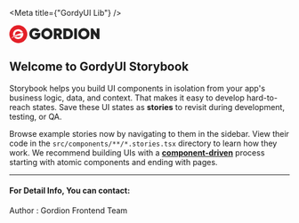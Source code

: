 
<Meta title={"GordyUI Lib"} />

<style>
{`
    .logoWrapper{
      width:100%;
      display: flex;
      justify-content: center;
      margin-bottom: 2rem
    }
`}
</style>

<div className="logoWrapper">
  <svg width="162" height="33" viewBox="0 0 162 33"><defs><path id="prefix__a" d="M0 32.233L161.986 32.233 161.986 0 0 0z"></path></defs><g fill="none" fillRule="evenodd"><path fill="#E42028" d="M32.233 16.116c0 8.901-7.216 16.116-16.117 16.116S0 25.017 0 16.116C0 7.216 7.215 0 16.116 0s16.117 7.215 16.117 16.116"></path><path fill="#FEFEFE" d="M10.444 17.422c-.09-.383-.14-.781-.14-1.19 0-2.968 2.488-5.374 5.554-5.374 2.052 0 3.84 1.077 4.803 2.677 1.886-.433 3.905-.488 3.94-.488-1.302-3.438-4.724-5.894-8.743-5.894-5.138 0-9.302 4.013-9.302 8.964 0 1.136.222 2.222.62 3.222 1.02-.665 2.122-1.31 3.268-1.917"></path><path fill="#FEFEFE" d="M24.894 13.985c-1.429-.059-3.713.318-3.844.34l.004.01c-7.402 1.542-14.8 5.972-17.328 8.804-.16.18.068.428.268.29 3.136-2.182 8.33-4.734 16.844-4.819-.906 1.775-2.795 2.997-4.98 2.997-1.287 0-2.472-.425-3.414-1.138-1.33.346-2.6.778-3.808 1.295 1.706 2.023 4.307 3.316 7.222 3.316 5.138 0 9.303-4.013 9.303-8.964 0-.735-.094-1.448-.267-2.13"></path><g className="text" fill="#222323"><path d="M55.86 14.009v1.96c0 2.835-.89 5.131-2.664 6.888-1.776 1.758-4.082 2.637-6.916 2.637-3.02 0-5.5-.966-7.441-2.899-1.942-1.932-2.913-4.316-2.913-7.15 0-2.834.967-5.228 2.9-7.179 1.932-1.95 4.325-2.926 7.178-2.926 1.803 0 3.456.405 4.956 1.214 1.5.811 2.672 1.888 3.519 3.231l-4.196 2.402c-.386-.608-.952-1.095-1.697-1.464-.747-.367-1.588-.552-2.527-.552-1.528 0-2.78.497-3.755 1.491-.975.994-1.463 2.264-1.463 3.81 0 1.491.483 2.752 1.45 3.783.965 1.03 2.323 1.546 4.072 1.546 2.245 0 3.726-.847 4.444-2.541h-4.693v-4.251h9.746zM63.811 19.185c.994.985 2.236 1.478 3.728 1.478 1.49 0 2.733-.493 3.726-1.478.994-.984 1.491-2.24 1.491-3.768 0-1.528-.497-2.784-1.49-3.769-.994-.984-2.237-1.477-3.727-1.477-1.492 0-2.734.493-3.728 1.477-.994.985-1.49 2.241-1.49 3.77 0 1.527.496 2.783 1.49 3.767m10.92 3.396c-1.96 1.942-4.358 2.913-7.192 2.913-2.835 0-5.233-.97-7.193-2.913-1.96-1.94-2.94-4.33-2.94-7.164 0-2.835.98-5.223 2.94-7.165 1.96-1.942 4.358-2.912 7.193-2.912 2.834 0 5.231.97 7.192 2.912 1.96 1.942 2.94 4.33 2.94 7.165 0 2.834-.98 5.223-2.94 7.164M84.904 10.31v4.333h2.733c.608.02 1.105-.174 1.49-.579.387-.405.58-.929.58-1.574 0-.644-.193-1.168-.58-1.574-.385-.404-.882-.607-1.49-.607h-2.733zm5.136 14.77l-3.37-6.24h-1.766v6.24h-4.942V5.754h7.73c1.97 0 3.622.63 4.956 1.891 1.334 1.261 2.002 2.857 2.002 4.79 0 1.16-.295 2.223-.884 3.188-.59.967-1.39 1.736-2.402 2.306l3.977 7.151H90.04zM104.948 20.304c1.343 0 2.438-.446 3.285-1.34.846-.892 1.27-2.074 1.27-3.547 0-1.472-.424-2.655-1.27-3.548-.847-.892-1.942-1.34-3.285-1.34h-2.79v9.775h2.79zm0-14.55c2.668 0 4.9.925 6.694 2.775 1.795 1.85 2.693 4.146 2.693 6.888 0 2.743-.898 5.038-2.693 6.888-1.794 1.85-4.026 2.775-6.694 2.775h-7.87V5.754h7.87z"></path><path d="M116.626 25.081L121.568 25.081 121.568 5.755 116.626 5.755zM130.264 19.185c.994.985 2.236 1.478 3.727 1.478 1.491 0 2.733-.493 3.727-1.478.994-.984 1.491-2.24 1.491-3.768 0-1.528-.497-2.784-1.49-3.769-.995-.984-2.237-1.477-3.728-1.477-1.49 0-2.733.493-3.727 1.477-.994.985-1.49 2.241-1.49 3.77 0 1.527.496 2.783 1.49 3.767m10.92 3.396c-1.96 1.942-4.358 2.913-7.193 2.913-2.834 0-5.232-.97-7.192-2.913-1.96-1.94-2.94-4.33-2.94-7.164 0-2.835.98-5.223 2.94-7.165 1.96-1.942 4.358-2.912 7.192-2.912 2.835 0 5.232.97 7.192 2.912s2.94 4.33 2.94 7.165c0 2.834-.98 5.223-2.94 7.164M157.072 5.754L161.986 5.754 161.986 25.08 158.176 25.08 151.357 15.361 151.357 25.08 146.415 25.08 146.415 5.754 150.253 5.754 157.072 15.472z" mask="url(#prefix__b)"></path></g></g></svg>
</div>


## Welcome to **GordyUI** Storybook

Storybook helps you build UI components in isolation from your app's business logic, data, and context.
That makes it easy to develop hard-to-reach states. Save these UI states as **stories** to revisit during development, testing, or QA.

Browse example stories now by navigating to them in the sidebar.
View their code in the `src/components/**/*.stories.tsx` directory to learn how they work.
We recommend building UIs with a [**component-driven**](https://componentdriven.org) process starting with atomic components and ending with pages.

---

#### For Detail Info, You can contact:
Author : Gordion Frontend Team